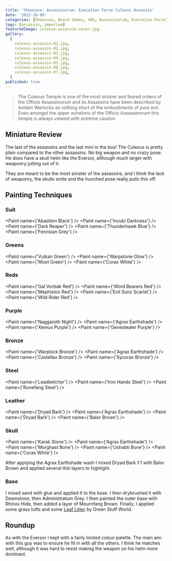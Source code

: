```yaml
---
title: 'Showcase: Assassinorum: Execution Force Culexus Assassin'
date: '2022-10-09'
categories: [Showcase, Board Games, 40k, Assassinorum, Execution Force]
tags: [assassin, imperium]
featuredImage: culexus-assassin-cover.jpg
gallery:
  [
    culexus-assassin-01.jpg,
    culexus-assassin-02.jpg,
    culexus-assassin-03.jpg,
    culexus-assassin-04.jpg,
    culexus-assassin-05.jpg,
    culexus-assassin-06.jpg,
    culexus-assassin-07.jpg,
  ]
published: true
---
```


> The Culexus Temple is one of the most sinister and feared orders of the Officio Assassinorum and its Assassins have
> been described by Aeldari Warlocks as nothing short of the embodiments of pure evil. Even amongst the upper echelons
> of the Officio Assassinorum this temple is always viewed with extreme caution.

## Miniature Review

The last of the assassins and the last mini in the box! The Culexus is pretty plain compared to the other assassins.
No big weapon and no crazy pose. He does have a skull helm like the Eversor, although much larger with weaponry
jutting out of it.

They are meant to be the most sinister of the assassins, and I think the lack of weaponry, the skulls smile and the
hunched pose really pulls this off.

## Painting Techniques

### Suit
<Paint name={'Abaddon Black'} />
<Paint name={'Incubi Darkness'} />
<Paint name={'Dark Reaper'} />
<Paint name={'Thunderhawk Blue'} />
<Paint name={'Fenrisian Grey'} />

### Greens
<Paint name={'Vulkan Green'} />
<Paint name={'Warpstone Glow'} />
<Paint name={'Moot Green'} />
<Paint name={'Corax White'} />

### Reds
<Paint name={'Gal Vorbak Red'} />
<Paint name={'Word Bearers Red'} />
<Paint name={'Mephiston Red'} />
<Paint name={'Evil Sunz Scarlet'} />
<Paint name={'Wild Rider Red'} />

### Purple
<Paint name={'Naggaroth Night'} />
<Paint name={'Agrax Earthshade'} />
<Paint name={'Xereus Purple'} />
<Paint name={'Genestealer Purple'} />

### Bronze
<Paint name={'Warplock Bronze'} />
<Paint name={'Agrax Earthshade'} />
<Paint name={'Castellax Bronze'} />
<Paint name={'Sycorax Bronze'} />

### Steel
<Paint name={'Leadbelcher'} />
<Paint name={'Iron Hands Steel'} />
<Paint name={'Runefang Steel'} />

### Leather
<Paint name={'Dryad Bark'} />
<Paint name={'Agrax Earthshade'} />
<Paint name={'Dryad Bark'} />
<Paint name={'Balor Brown'} />

### Skull
<Paint name={'Karak Stone'} />
<Paint name={'Agrax Earthshade'} />
<Paint name={'Morghast Bone'} />
<Paint name={'Ushabti Bone'} />
<Paint name={'Corax White'} />

After applying the Agrax Earthshade wash I mixed Dryad Bark 1:1 with Balor Brown and applied several thin layers to
highlight.

### Base

I mixed sand with glue and applied it to the base. I then drybrushed it with Dawnstone, then Administratum Grey.
I then painted the outer base with Rhinox Hide, then added a layer of Mournfang Brown.
Finally, I applied some grass tufts and some
[Leaf Litter](http://www.greenstuffworld.com/en/model-leaves/277-leaf-scatter-litter-natural-leaves.html)
by Green Stuff World.

## Roundup

As with the Eversor I kept with a fairly limited colour palette. The main aim with this guy was to ensure he fit in with
all the others. I think he matches well, although it was hard to resist making the weapon on his helm more dominant.